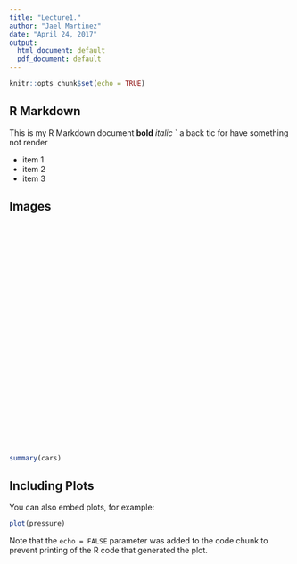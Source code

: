 ```yaml
---
title: "Lecture1."
author: "Jael Martinez"
date: "April 24, 2017"
output:
  html_document: default
  pdf_document: default
---
```


```r
knitr::opts_chunk$set(echo = TRUE)
```

## R Markdown

This is my R Markdown document
**bold**
_italic_
` a back tic for have something not render 

* item 1
* item 2
* item 3

## Images

<img scr="1.png" height=400>

```r
summary(cars)
```

## Including Plots

You can also embed plots, for example:

```r
plot(pressure)
```

Note that the `echo = FALSE` parameter was added to the code chunk to prevent printing of the R code that generated the plot.

